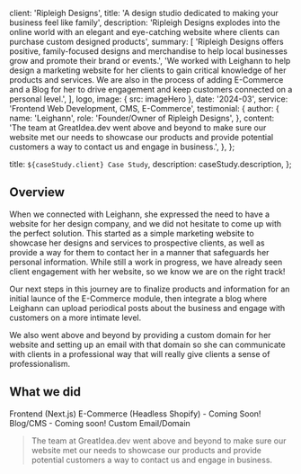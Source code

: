 
  client: 'Ripleigh Designs',
  title: 'A design studio dedicated to making your business feel like family',
  description:
    'Ripleigh Designs explodes into the online world with an elegant and eye-catching website where clients can purchase custom designed products',
  summary: [
    'Ripleigh Designs offers positive, family-focused designs and merchandise to help local businesses grow and promote their brand or events.',
    'We worked with Leighann to help design a marketing website for her clients to gain critical knowledge of her products and services. We are also in the process of adding E-Commerce and a Blog for her to drive engagement and keep customers connected on a personal level.',
  ],
  logo,
  image: { src: imageHero },
  date: '2024-03',
  service: 'Frontend Web Development, CMS, E-Commerce',
  testimonial: {
    author: {
      name: 'Leighann',
      role: 'Founder/Owner of Ripleigh Designs',
    },
    content:
      'The team at GreatIdea.dev went above and beyond to make sure our website met our needs to showcase our products and provide potential customers a way to contact us and engage in business.',
  },
};

  title: `${caseStudy.client} Case Study`,
  description: caseStudy.description,
};

## Overview

When we connected with Leighann, she expressed the need to have a website for her design company, and we did not hesitate to come up with the perfect solution. This started as a simple marketing website to showcase her designs and services to prospective clients, as well as provide a way for them to contact her in a manner that safeguards her personal information. While still a work in progress, we have already seen client engagement with her website, so we know we are on the right track!

Our next steps in this journey are to finalize products and information for an initial launce of the E-Commerce module, then integrate a blog where Leighann can upload periodical posts about the business and engage with customers on a more intimate level.

We also went above and beyond by providing a custom domain for her website and setting up an email with that domain so she can communicate with clients in a professional way that will really give clients a sense of professionalism.

## What we did

<TagList>
  <TagListItem>Frontend (Next.js)</TagListItem>
  <TagListItem>E-Commerce (Headless Shopify) - Coming Soon!</TagListItem>
  <TagListItem>Blog/CMS - Coming soon!</TagListItem>
  <TagListItem>Custom Email/Domain</TagListItem>
</TagList>

<Blockquote
  author={{ name: caseStudy.testimonial.author.name, role: caseStudy.testimonial.author.role }}
  image={{ src: imageLeighann }}
>
  The team at GreatIdea.dev went above and beyond to make sure our website met
  our needs to showcase our products and provide potential customers a way to
  contact us and engage in business.
</Blockquote>
